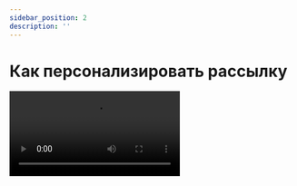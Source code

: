 ```yaml
---
sidebar_position: 2
description: ''
---
```



# Как персонализировать рассылку

<Video src="https://www.youtube.com/embed/5NgBw1QNE14" />

В базе знаний есть отдельная статья про персонализацию:

[Как персонализировать рассылку](https://docs.sendsay.ru/email-campaigns/personalization/how-to-personalize-campaign)

